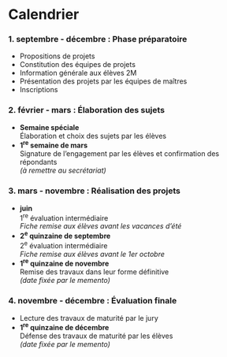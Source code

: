 # Calendrier {-}

### 1. septembre - décembre : Phase préparatoire {-}

-   Propositions de projets
-   Constitution des équipes de projets
-   Information générale aux élèves 2M
-   Présentation des projets par les équipes de maîtres
-   Inscriptions

### 2. février - mars : Élaboration des sujets {-}

-   **Semaine spéciale**  
    Élaboration et choix des sujets par les élèves
-   **1^re^ semaine de mars**  
    Signature de l'engagement par les élèves et confirmation des répondants  
    _(à remettre au secrétariat)_

### 3. mars - novembre : Réalisation des projets {-}

-   **juin**  
    1^re^ évaluation intermédiaire  
    _Fiche remise aux élèves avant les vacances d'été_
-   **2^e^ quinzaine de septembre**  
    2^e^ évaluation intermédiaire  
    _Fiche remise aux élèves avant le 1er octobre_
-   **1^re^ quinzaine de novembre**  
    Remise des travaux dans leur forme définitive  
    _(date fixée par le memento)_

### 4. novembre - décembre : Évaluation finale {-}

-   Lecture des travaux de maturité par le jury
-   **1^re^ quinzaine de décembre**  
    Défense des travaux de maturité par les élèves  
    _(date fixée par le memento)_